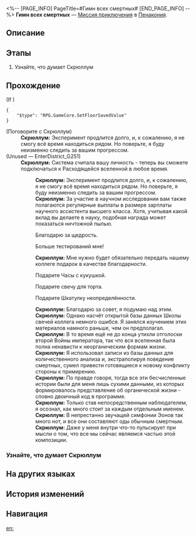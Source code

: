 <%-- [PAGE_INFO]
PageTitle=#Гимн всех смертных#
[END_PAGE_INFO] --%>
{{Дополнить|Диалоги.}}
{{Миссия Инфобокс
|id              = 8023601
|Название        = 
|Изображение     = Миссия Гимн всех смертных.png
|Тип             = Миссия приключения
|Событие         = 
|Глава           = 
|Условия         = Завершена [[Миссия приключения]] «[[Расходящаяся вселенная: Загрузка уравнения]]»
|Персонажи       = Первопроходец; Скрюллум
|СтартЛокация    = [[Пенакония]] — [[«(Лучезарный шпат/Корма Освоения/Таталов/Парящая стрелка часов)»]]
|Мир             = Пенакония
|Предыдущая      = Расходящаяся вселенная: Загрузка уравнения
|Следующая       = 
|Награды         = Кредиты*5 000
}}
'''Гимн всех смертных''' — [[Миссия приключения]] в [[Пенакония]].

==Описание==
{{Описание|<!--официальное описание из Перекрёстка судеб-->}}

==Этапы==
# Узнайте, что думает Скрюллум

==Прохождение==
{{Дополнить}}
;(If {{cx}}{{subst:void|<!--{"$type":"RPG.GameCore.ByCompareRogueTournPermanantTalentState"}-->}})
<pre>{
	"$type": "RPG.GameCore.SetFloorSavedValue"
}</pre>

;(Поговорите с Скрюллум)
:'''Скрюллум:''' Эксперимент продлится долго, и, к сожалению, я не смогу всё время находиться рядом. Но поверьте, я буду неизменно следить за вашим прогрессом.
;(Unused &mdash; EnterDistrict_G251)
:'''Скрюллум:''' Система считала вашу личность - теперь вы сможете подключаться к Расходящейся вселенной в любое время.
::'''Скрюллум:''' Эксперимент продлится долго, и, к сожалению, я не смогу всё время находиться рядом. Но поверьте, я буду неизменно следить за вашим прогрессом.
::'''Скрюллум:''' За участие в научном исследовании вам также полагаются регулярные выплаты в размере зарплаты научного ассистента высшего класса. Хотя, учитывая какой вклад вы делаете в науку, подобная награда может показаться ничтожной пылью.
::{{Диалог|Стрелка}} Благодарю за щедрость.
::{{Диалог|Стрелка}} Больше тестирований мне!
::'''Скрюллум:''' Мне нужно будет обязательно передать нашему коллеге подарок в качестве благодарности.
::{{Диалог|Стрелка}} Подарите Часы с кукушкой.
::{{Диалог|Стрелка}} Подарите свечу для торта.
::{{Диалог|Стрелка}} Подарите Шкатулку неопределённости.
::'''Скрюллум:''' Благодарю за совет, я подумаю над этим.
::'''Скрюллум:''' Однако насчёт открытой базы данных Школы свечей коллега немного ошибся. Я занялся изучением этих материалов намного раньше, чем он предполагал.
::'''Скрюллум:''' В то время ещё не до конца утихли отголоски второй Войны императора, так что вся вселенная была полна ненависти к неорганическим формам жизни.
::'''Скрюллум:''' Я использовал записи из базы данных для количественного анализа и, экстраполируя поведение смертных, сумел привести готовящиеся к новому конфликту стороны к примирению.
::'''Скрюллум:''' По правде говоря, тогда все эти бесчисленные истории были для меня лишь сухими данными, из которых формировалось представление об органической жизни - словно двоичный код в программе.
::'''Скрюллум:''' Только став непосредственным наблюдателем, я осознал, как много стоит за каждым отдельным именем.
::'''Скрюллум:''' В непрестанно звучащей симфонии Эонов так много нот, и все они составляют оды обычным смертным.
::'''Скрюллум:''' Даже у меня внутри что-то пульсирует при мысли о том, что все мы сейчас являемся частью этой композиции.
{{Диалог Конец}}

===Узнайте, что думает Скрюллум===
{{Описание миссии|тип=Миссия приключения|локация=«(Лучезарный шпат/Корма Освоения/Таталов/Парящая стрелка часов)»|Закройте глаза и прислушайтесь к мелодии, скрывающейся за этими именами.}}
{{Диалог Начало}}
{{Диалог Конец}}

==На других языках==
{{На других языках
|en   = Anthem of the Everyman
|zhs  = 凡人的赞美诗
|zht  = 凡人的讚美詩
|ja   = 凡人の賛歌
|ko   = 평범한 자들의 찬송시
|es   = Elogio a la gente común
|fr   = Hymne de l'homme ordinaire
|ru   = Гимн всех смертных
|th   = บทกวีสรรเสริญมนุษย์ปุถุชน
|vi   = Thánh Ca Của Người Phàm
|de   = Lobgesang der Mundanen
|id   = Lagu Pujian Manusia Fana
|pt   = Hino dos Homens Comuns
}}

==История изменений==
{{История изменений|3.5}}

==Навигация==
{{Миссия приключения Навбокс|Глава }}

[[en:]]
